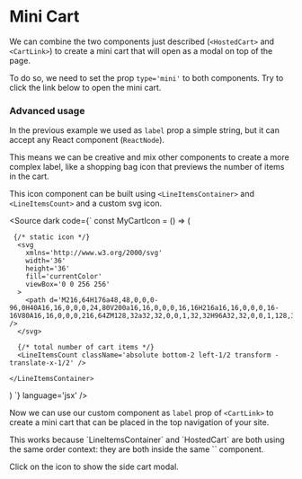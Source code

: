 
<Meta of={Stories} />


# Mini Cart
We can combine the two components just described (`<HostedCart>` and `<CartLink>`) to create a mini cart
that will open as a modal on top of the page.

To do so, we need to set the prop `type='mini'` to both components. Try to click the link below to open the mini cart.
<Canvas of={Stories.Basic} />


### Advanced usage
In the previous example we used as `label` prop a simple string, but it can accept any React component (`ReactNode`).

This means we can be creative and mix other components to create a more complex label, like a shopping bag icon
that previews the number of items in the cart.

This icon component can be built using `<LineItemsContainer>` and `<LineItemsCount>` and a custom svg icon.

<Source dark code={`
const MyCartIcon = () => (
  <div className='relative inline-block cursor-pointer text-xs font-bold'>
    <LineItemsContainer>

     {/* static icon */}
      <svg
        xmlns='http://www.w3.org/2000/svg'
        width='36'
        height='36'
        fill='currentColor'
        viewBox='0 0 256 256'
      >
        <path d='M216,64H176a48,48,0,0,0-96,0H40A16,16,0,0,0,24,80V200a16,16,0,0,0,16,16H216a16,16,0,0,0,16-16V80A16,16,0,0,0,216,64ZM128,32a32,32,0,0,1,32,32H96A32,32,0,0,1,128,32Zm88,168H40V80H80V96a8,8,0,0,0,16,0V80h64V96a8,8,0,0,0,16,0V80h40Z' />
      </svg>

      {/* total number of cart items */}
      <LineItemsCount className='absolute bottom-2 left-1/2 transform -translate-x-1/2' />
      
    </LineItemsContainer>
  </div>
)
`} language='jsx' />
 
Now we can use our custom component as `label` prop of `<CartLink>` to create a mini cart that can be 
placed in the top navigation of your site.

<span title='One context' type='info'>
This works because `LineItemsContainer` and `HostedCart` are both using the same order context: 
they are both inside the same `<OrderContainer>` component.
</span>

Click on the icon to show the side cart modal.
<Canvas of={Stories.WithCartIcon} />
